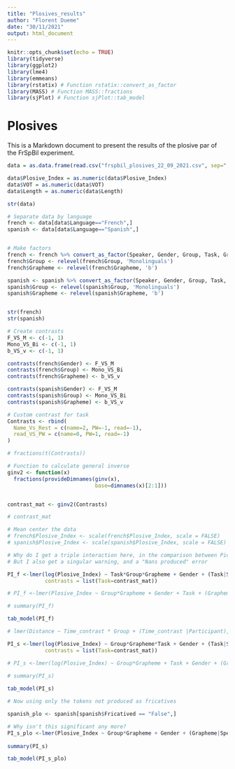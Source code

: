 ```yaml
---
title: "Plosives_results"
author: "Florent Dueme"
date: "30/11/2021"
output: html_document
---
```


```r
knitr::opts_chunk$set(echo = TRUE)
library(tidyverse)
library(ggplot2)
library(lme4)
library(emmeans)
library(rstatix) # Function rstatix::convert_as_factor
library(MASS) # Function MASS::fractions
library(sjPlot) # Function sjPlot::tab_model
```

# Plosives

This is a Markdown document to present the results of the plosive par of the FrSpBil experiment.

```r
data = as.data.frame(read.csv("frspbil_plosives_22_09_2021.csv", sep=";"),header=T,sep=";",dec=".")

data$Plosive_Index = as.numeric(data$Plosive_Index)
data$VOT = as.numeric(data$VOT)
data$Length = as.numeric(data$Length)

str(data)
```



```r

# Separate data by language
french <- data[data$Language=="French",]
spanish <- data[data$Language=="Spanish",]


# Make factors
french <- french %>% convert_as_factor(Speaker, Gender, Group, Task, Grapheme, Word)
french$Group <- relevel(french$Group, 'Monolinguals')
french$Grapheme <- relevel(french$Grapheme, 'b')

spanish <- spanish %>% convert_as_factor(Speaker, Gender, Group, Task, Grapheme, Word)
spanish$Group <- relevel(spanish$Group, 'Monolinguals')
spanish$Grapheme <- relevel(spanish$Grapheme, 'b')


str(french)
str(spanish)
```

```r

# Create contrasts
F_VS_M <- c(-1, 1)
Mono_VS_Bi <- c(-1, 1)
b_VS_v <- c(-1, 1)

contrasts(french$Gender) <- F_VS_M
contrasts(french$Group) <- Mono_VS_Bi
contrasts(french$Grapheme) <- b_VS_v

contrasts(spanish$Gender) <- F_VS_M
contrasts(spanish$Group) <- Mono_VS_Bi
contrasts(spanish$Grapheme) <- b_VS_v

# Custom contrast for task
Contrasts <- rbind(
  Name_Vs_Rest = c(name=2, PW=-1, read=-1),
  read_VS_PW = c(name=0, PW=1, read=-1)
) 

# fractions(t(Contrasts))

# Function to calculate general inverse
ginv2 <- function(x)
  fractions(provideDimnames(ginv(x),
                            base=dimnames(x)[2:1]))


contrast_mat <- ginv2(Contrasts)

# contrast_mat

```

```r

# Mean center the data
# french$Plosive_Index <- scale(french$Plosive_Index, scale = FALSE)
# spanish$Plosive_Index <- scale(spanish$Plosive_Index, scale = FALSE)

```



```r

# Why do I get a triple interaction here, in the comparison between Picture Naming and the two other tasks?
# But I also get a singular warning, and a "Nans produced" error

PI_f <-lmer(log(Plosive_Index) ~ Task*Group*Grapheme + Gender + (Task|Speaker) + (Grapheme|Speaker) + (Group|Word), data = french,
            contrasts = list(Task=contrast_mat))

# PI_f <-lmer(Plosive_Index ~ Group*Grapheme + Gender + Task + (Grapheme|Speaker) + (Group|Word), data = french)

# summary(PI_f)

tab_model(PI_f)

# lmer(Distance ~ Time_contrast * Group + (Time_contrast |Participant), data = e_data)

```


```r

PI_s <-lmer(log(Plosive_Index) ~ Group*Grapheme*Task + Gender + (Task|Speaker) + (Grapheme|Speaker) + (Group|Word), data = spanish,
            contrasts = list(Task=contrast_mat))

# PI_s <-lmer(log(Plosive_Index) ~ Group*Grapheme + Task + Gender + (Grapheme|Speaker) + (Group|Word), data = spanish)
           
# summary(PI_s)

tab_model(PI_s)

```


```r

# Now using only the tokens not produced as fricatives

spanish_plo <- spanish[spanish$Fricatived == "False",]

# Why isn't this significant any more?
PI_s_plo <-lmer(Plosive_Index ~ Group*Grapheme + Gender + (Grapheme|Speaker) + (Group|Word), data = spanish_plo)
           
summary(PI_s)

tab_model(PI_s_plo)

```


